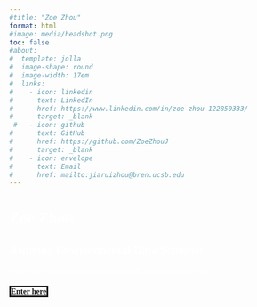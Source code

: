 ```yaml
---
#title: "Zoe Zhou"
format: html
#image: media/headshot.png 
toc: false
#about:
#  template: jolla
#  image-shape: round
#  image-width: 17em
#  links:
#    - icon: linkedin
#      text: LinkedIn
#      href: https://www.linkedin.com/in/zoe-zhou-122850333/
#      target: _blank 
 #   - icon: github
#      text: GitHub
#      href: https://github.com/ZoeZhouJ
#      target: _blank 
#    - icon: envelope
#      text: Email
#      href: mailto:jiaruizhou@bren.ucsb.edu
---
```


```{=html}
<style>

  body {
  background-image: url("media/flower.jpg");
  background-size: cover;
  background-position: 50% 25%;
  background-repeat: no-repeat;
}
  
  h1, h2 {
  color: white;
  font-family: 'Nunito';
  font-weight:bold
}

  p {
  color: white;
  font-family: 'Nunito';
}
</style>
```
# Zoe Zhou
## Aspiring Environmental Data Scientist

Welcome! Join me in navigating the world, one dataset at a time.

<div style="margin-top: 1.5em;">
  <a href="https://zoezhouj.github.io/about.html" class="btn btn-outline-light rounded-pill btn-block" style="border: 3px solid;"><strong>Enter here</strong></a>
</div>
